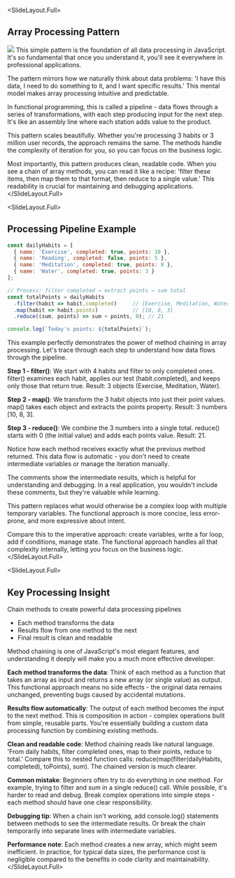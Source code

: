 
<SlideLayout.Full>
## Array Processing Pattern

<Image height="calc(100% - 7rem)" src="https://ctp-presentation-media.s3.us-east-2.amazonaws.com/Array+Processing+Pattern+-+visual+selection.svg" />
<Notes>
This simple pattern is the foundation of all data processing in JavaScript. It's so fundamental that once you understand it, you'll see it everywhere in professional applications.

The pattern mirrors how we naturally think about data problems: 'I have this data, I need to do something to it, and I want specific results.' This mental model makes array processing intuitive and predictable.

In functional programming, this is called a pipeline - data flows through a series of transformations, with each step producing input for the next step. It's like an assembly line where each station adds value to the product.

This pattern scales beautifully. Whether you're processing 3 habits or 3 million user records, the approach remains the same. The methods handle the complexity of iteration for you, so you can focus on the business logic.

Most importantly, this pattern produces clean, readable code. When you see a chain of array methods, you can read it like a recipe: 'filter these items, then map them to that format, then reduce to a single value.' This readability is crucial for maintaining and debugging applications.
</Notes>
</SlideLayout.Full>

<SlideLayout.Full>
## Processing Pipeline Example

```javascript
const dailyHabits = [
  { name: 'Exercise', completed: true, points: 10 },
  { name: 'Reading', completed: false, points: 5 },
  { name: 'Meditation', completed: true, points: 8 },
  { name: 'Water', completed: true, points: 3 }
];

// Process: filter completed → extract points → sum total
const totalPoints = dailyHabits
  .filter(habit => habit.completed)     // [Exercise, Meditation, Water]
  .map(habit => habit.points)           // [10, 8, 3]
  .reduce((sum, points) => sum + points, 0); // 21

console.log(`Today's points: ${totalPoints}`);
```
<Notes>
This example perfectly demonstrates the power of method chaining in array processing. Let's trace through each step to understand how data flows through the pipeline.

**Step 1 - filter()**: We start with 4 habits and filter to only completed ones. filter() examines each habit, applies our test (habit.completed), and keeps only those that return true. Result: 3 objects (Exercise, Meditation, Water).

**Step 2 - map()**: We transform the 3 habit objects into just their point values. map() takes each object and extracts the points property. Result: 3 numbers [10, 8, 3].

**Step 3 - reduce()**: We combine the 3 numbers into a single total. reduce() starts with 0 (the initial value) and adds each points value. Result: 21.

Notice how each method receives exactly what the previous method returned. This data flow is automatic - you don't need to create intermediate variables or manage the iteration manually.

The comments show the intermediate results, which is helpful for understanding and debugging. In a real application, you wouldn't include these comments, but they're valuable while learning.

This pattern replaces what would otherwise be a complex loop with multiple temporary variables. The functional approach is more concise, less error-prone, and more expressive about intent.

Compare this to the imperative approach: create variables, write a for loop, add if conditions, manage state. The functional approach handles all that complexity internally, letting you focus on the business logic.
</Notes>
</SlideLayout.Full>

<SlideLayout.Full>
## Key Processing Insight

Chain methods to create powerful data processing pipelines

- Each method transforms the data
- Results flow from one method to the next
- Final result is clean and readable
<Notes>
Method chaining is one of JavaScript's most elegant features, and understanding it deeply will make you a much more effective developer.

**Each method transforms the data**: Think of each method as a function that takes an array as input and returns a new array (or single value) as output. This functional approach means no side effects - the original data remains unchanged, preventing bugs caused by accidental mutations.

**Results flow automatically**: The output of each method becomes the input to the next method. This is composition in action - complex operations built from simple, reusable parts. You're essentially building a custom data processing function by combining existing methods.

**Clean and readable code**: Method chaining reads like natural language. 'From daily habits, filter completed ones, map to their points, reduce to total.' Compare this to nested function calls: reduce(map(filter(dailyHabits, completed), toPoints), sum). The chained version is much clearer.

**Common mistake**: Beginners often try to do everything in one method. For example, trying to filter and sum in a single reduce() call. While possible, it's harder to read and debug. Break complex operations into simple steps - each method should have one clear responsibility.

**Debugging tip**: When a chain isn't working, add console.log() statements between methods to see the intermediate results. Or break the chain temporarily into separate lines with intermediate variables.

**Performance note**: Each method creates a new array, which might seem inefficient. In practice, for typical data sizes, the performance cost is negligible compared to the benefits in code clarity and maintainability.
</Notes>
</SlideLayout.Full>